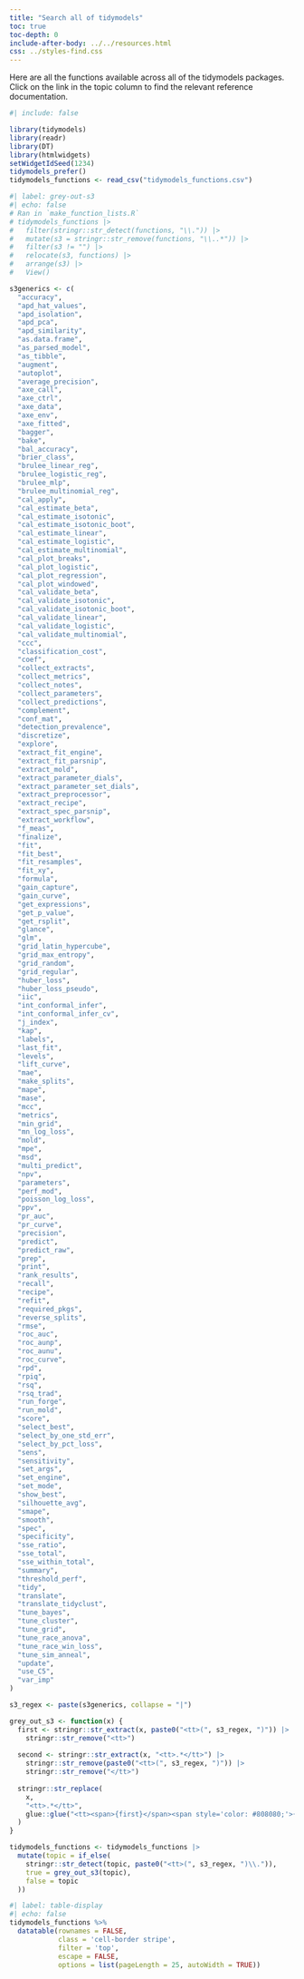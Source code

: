 ```yaml
---
title: "Search all of tidymodels"
toc: true
toc-depth: 0
include-after-body: ../../resources.html
css: ../styles-find.css
---
```



Here are all the functions available across all of the tidymodels packages. Click on the link in the topic column to find the relevant reference documentation.

```r
#| include: false

library(tidymodels)
library(readr)
library(DT)
library(htmlwidgets)
setWidgetIdSeed(1234)
tidymodels_prefer()
tidymodels_functions <- read_csv("tidymodels_functions.csv")
```

```r
#| label: grey-out-s3
#| echo: false
# Ran in `make_function_lists.R`
# tidymodels_functions |>
#   filter(stringr::str_detect(functions, "\\.")) |>
#   mutate(s3 = stringr::str_remove(functions, "\\..*")) |>
#   filter(s3 != "") |>
#   relocate(s3, functions) |>
#   arrange(s3) |>
#   View()

s3generics <- c(
  "accuracy",
  "apd_hat_values",
  "apd_isolation",
  "apd_pca",
  "apd_similarity",
  "as.data.frame",
  "as_parsed_model",
  "as_tibble",
  "augment",
  "autoplot",
  "average_precision",
  "axe_call",
  "axe_ctrl",
  "axe_data",
  "axe_env",
  "axe_fitted",
  "bagger",
  "bake",
  "bal_accuracy",
  "brier_class",
  "brulee_linear_reg",
  "brulee_logistic_reg",
  "brulee_mlp",
  "brulee_multinomial_reg",
  "cal_apply",
  "cal_estimate_beta",
  "cal_estimate_isotonic",
  "cal_estimate_isotonic_boot",
  "cal_estimate_linear",
  "cal_estimate_logistic",
  "cal_estimate_multinomial",
  "cal_plot_breaks",
  "cal_plot_logistic",
  "cal_plot_regression",
  "cal_plot_windowed",
  "cal_validate_beta",
  "cal_validate_isotonic",
  "cal_validate_isotonic_boot",
  "cal_validate_linear",
  "cal_validate_logistic",
  "cal_validate_multinomial",
  "ccc",
  "classification_cost",
  "coef",
  "collect_extracts",
  "collect_metrics",
  "collect_notes",
  "collect_parameters",
  "collect_predictions",
  "complement",
  "conf_mat",
  "detection_prevalence",
  "discretize",
  "explore",
  "extract_fit_engine",
  "extract_fit_parsnip",
  "extract_mold",
  "extract_parameter_dials",
  "extract_parameter_set_dials",
  "extract_preprocessor",
  "extract_recipe",
  "extract_spec_parsnip",
  "extract_workflow",
  "f_meas",
  "finalize",
  "fit",
  "fit_best",
  "fit_resamples",
  "fit_xy",
  "formula",
  "gain_capture",
  "gain_curve",
  "get_expressions",
  "get_p_value",
  "get_rsplit",
  "glance",
  "glm",
  "grid_latin_hypercube",
  "grid_max_entropy",
  "grid_random",
  "grid_regular",
  "huber_loss",
  "huber_loss_pseudo",
  "iic",
  "int_conformal_infer",
  "int_conformal_infer_cv",
  "j_index",
  "kap",
  "labels",
  "last_fit",
  "levels",
  "lift_curve",
  "mae",
  "make_splits",
  "mape",
  "mase",
  "mcc",
  "metrics",
  "min_grid",
  "mn_log_loss",
  "mold",
  "mpe",
  "msd",
  "multi_predict",
  "npv",
  "parameters",
  "perf_mod",
  "poisson_log_loss",
  "ppv",
  "pr_auc",
  "pr_curve",
  "precision",
  "predict",
  "predict_raw",
  "prep",
  "print",
  "rank_results",
  "recall",
  "recipe",
  "refit",
  "required_pkgs",
  "reverse_splits",
  "rmse",
  "roc_auc",
  "roc_aunp",
  "roc_aunu",
  "roc_curve",
  "rpd",
  "rpiq",
  "rsq",
  "rsq_trad",
  "run_forge",
  "run_mold",
  "score",
  "select_best",
  "select_by_one_std_err",
  "select_by_pct_loss",
  "sens",
  "sensitivity",
  "set_args",
  "set_engine",
  "set_mode",
  "show_best",
  "silhouette_avg",
  "smape",
  "smooth",
  "spec",
  "specificity",
  "sse_ratio",
  "sse_total",
  "sse_within_total",
  "summary",
  "threshold_perf",
  "tidy",
  "translate",
  "translate_tidyclust",
  "tune_bayes",
  "tune_cluster",
  "tune_grid",
  "tune_race_anova",
  "tune_race_win_loss",
  "tune_sim_anneal",
  "update",
  "use_C5",
  "var_imp"
)

s3_regex <- paste(s3generics, collapse = "|")

grey_out_s3 <- function(x) {
  first <- stringr::str_extract(x, paste0("<tt>(", s3_regex, ")")) |>
    stringr::str_remove("<tt>")
  
  second <- stringr::str_extract(x, "<tt>.*</tt>") |>
    stringr::str_remove(paste0("<tt>(", s3_regex, ")")) |>
    stringr::str_remove("</tt>")
  
  stringr::str_replace(
    x, 
    "<tt>.*</tt>",
    glue::glue("<tt><span>{first}</span><span style='color: #808080;'>{second}</span></tt>")
  )
}

tidymodels_functions <- tidymodels_functions |>
  mutate(topic = if_else(
    stringr::str_detect(topic, paste0("<tt>(", s3_regex, ")\\.")),
    true = grey_out_s3(topic),
    false = topic
  ))
```


```r
#| label: table-display
#| echo: false
tidymodels_functions %>% 
  datatable(rownames = FALSE,
            class = 'cell-border stripe',
            filter = 'top',
            escape = FALSE,
            options = list(pageLength = 25, autoWidth = TRUE))
```
